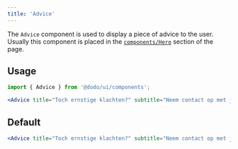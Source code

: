 ```yaml
---
title: 'Advice'
---
```



The `Advice` component is used to display a piece of advice to the user. Usually this component is placed in the [`components/Hero`](/components/hero) section of the page.

## Usage

```jsx
import { Advice } from '@dodo/ui/components';

<Advice title="Toch ernstige klachten?" subtitle="Neem contact op met je huisarts" image={{src: 'https://placehold.co/32x32'}} />
```

## Default

<div class="not-content">
	<Advice title="Toch ernstige klachten?" subtitle="Neem contact op met je huisarts" image={{src: 'https://placehold.co/32x32'}} />
</div>

```jsx
<Advice title="Toch ernstige klachten?" subtitle="Neem contact op met je huisarts" image={{src: 'https://placehold.co/32x32'}} />
```
